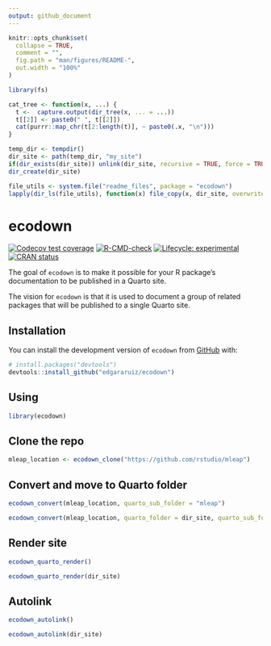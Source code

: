 ```yaml
---
output: github_document
---
```


<!-- README.md is generated from README.Rmd. Please edit that file -->


```r
knitr::opts_chunk$set(
  collapse = TRUE,
  comment = "",
  fig.path = "man/figures/README-",
  out.width = "100%"
)

library(fs)

cat_tree <- function(x, ...) {
  t <-  capture.output(dir_tree(x, ... = ...))
  t[[2]] <- paste0(" ", t[[2]])
  cat(purrr::map_chr(t[2:length(t)], ~ paste0(.x, "\n")))  
}

temp_dir <- tempdir()
dir_site <- path(temp_dir, "my_site")
if(dir_exists(dir_site)) unlink(dir_site, recursive = TRUE, force = TRUE)
dir_create(dir_site)   

file_utils <- system.file("readme_files", package = "ecodown")
lapply(dir_ls(file_utils), function(x) file_copy(x, dir_site, overwrite = TRUE))
```

# ecodown

<!-- badges: start -->
[![Codecov test coverage](https://codecov.io/gh/edgararuiz/ecodown/branch/main/graph/badge.svg)](https://app.codecov.io/gh/edgararuiz/ecodown?branch=main)
[![R-CMD-check](https://github.com/edgararuiz/ecodown/workflows/R-CMD-check/badge.svg)](https://github.com/edgararuiz/ecodown/actions)
[![Lifecycle: experimental](https://img.shields.io/badge/lifecycle-experimental-orange.svg)](https://lifecycle.r-lib.org/articles/stages.html#experimental)
[![CRAN status](https://www.r-pkg.org/badges/version/ecodown)](https://CRAN.R-project.org/package=ecodown)
<!-- badges: end -->

The goal of `ecodown` is to make it possible for your R package's documentation to
be published in a Quarto site.  

The vision for `ecodown` is that it is used to document a group of related packages
that will be published to a single Quarto site.  

## Installation

You can install the development version of `ecodown` from [GitHub](https://github.com/) with:

``` r
# install.packages("devtools")
devtools::install_github("edgararuiz/ecodown")
```

## Using 

```r
library(ecodown)
```
 
## Clone the repo

```r
mleap_location <- ecodown_clone("https://github.com/rstudio/mleap")
```

## Convert and move to Quarto folder

```r
ecodown_convert(mleap_location, quarto_sub_folder = "mleap")
```

```r
ecodown_convert(mleap_location, quarto_folder = dir_site, quarto_sub_folder = "mleap")
```

## Render site

```r
ecodown_quarto_render()
```

```r
ecodown_quarto_render(dir_site)
```
## Autolink

```r
ecodown_autolink()
```

```r
ecodown_autolink(dir_site)
```








 
 
 